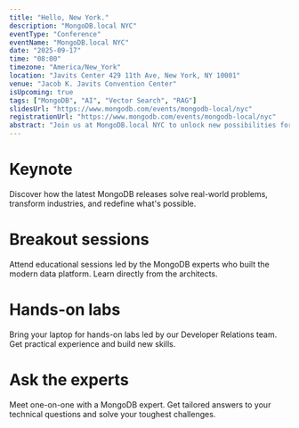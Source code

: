 ```yaml
---
title: "Hello, New York."
description: "MongoDB.local NYC"
eventType: "Conference"
eventName: "MongoDB.local NYC"
date: "2025-09-17"
time: "08:00"
timezone: "America/New_York"
location: "Javits Center 429 11th Ave, New York, NY 10001"
venue: "Jacob K. Javits Convention Center"
isUpcoming: true
tags: ["MongoDB", "AI", "Vector Search", "RAG"]
slidesUrl: "https://www.mongodb.com/events/mongodb-local/nyc"
registrationUrl: "https://www.mongodb.com/events/mongodb-local/nyc"
abstract: "Join us at MongoDB.local NYC to unlock new possibilities for your data. Learn technologies and best practices from experts and peers, discover the latest product announcements, and find inspiration from customers building groundbreaking applications. This is your chance to connect with the developer community and level up your skills, all in one day."
---
```


# Keynote
Discover how the latest MongoDB releases solve real-world problems, transform industries, and redefine what's possible.


# Breakout sessions
Attend educational sessions led by the MongoDB experts who built the modern data platform. Learn directly from the architects.


# Hands-on labs
Bring your laptop for hands-on labs led by our Developer Relations team. Get practical experience and build new skills.


# Ask the experts
Meet one-on-one with a MongoDB expert. Get tailored answers to your technical questions and solve your toughest challenges.